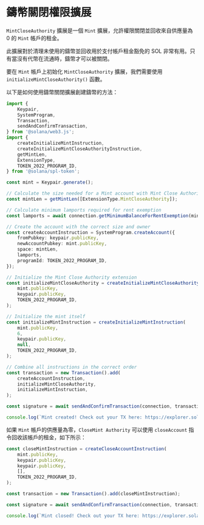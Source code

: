 
# 鑄幣關閉權限擴展

`MintCloseAuthority` 擴展是一個 `Mint` 擴展，允許權限關閉並回收來自供應量為 0 的 `Mint` 帳戶的租金。

此擴展對於清理未使用的鑄幣並回收用於支付帳戶租金豁免的 SOL 非常有用。只有當沒有代幣在流通時，鑄幣才可以被關閉。

<ArticleSection name="初始化鑄幣帳戶" id="initializing-the-mint-account" level="h2" />

要在 `Mint` 帳戶上初始化 `MintCloseAuthority` 擴展，我們需要使用 `initializeMintCloseAuthority()` 函數。

以下是如何使用鑄幣關閉擴展創建鑄幣的方法：

```ts
import {
    Keypair,
    SystemProgram,
    Transaction,
    sendAndConfirmTransaction,
} from '@solana/web3.js';
import {
    createInitializeMintInstruction,
    createInitializeMintCloseAuthorityInstruction,
    getMintLen,
    ExtensionType,
    TOKEN_2022_PROGRAM_ID,
} from '@solana/spl-token';

const mint = Keypair.generate();

// Calculate the size needed for a Mint account with Mint Close Authority extension
const mintLen = getMintLen([ExtensionType.MintCloseAuthority]);

// Calculate minimum lamports required for rent exemption
const lamports = await connection.getMinimumBalanceForRentExemption(mintLen);

// Create the account with the correct size and owner
const createAccountInstruction = SystemProgram.createAccount({
    fromPubkey: keypair.publicKey,
    newAccountPubkey: mint.publicKey,
    space: mintLen,
    lamports,
    programId: TOKEN_2022_PROGRAM_ID,
});

// Initialize the Mint Close Authority extension
const initializeMintCloseAuthority = createInitializeMintCloseAuthorityInstruction(
    mint.publicKey,
    keypair.publicKey,
    TOKEN_2022_PROGRAM_ID,
);

// Initialize the mint itself
const initializeMintInstruction = createInitializeMintInstruction(
    mint.publicKey,
    6,
    keypair.publicKey,
    null,
    TOKEN_2022_PROGRAM_ID,
);

// Combine all instructions in the correct order
const transaction = new Transaction().add(
    createAccountInstruction,
    initializeMintCloseAuthority,
    initializeMintInstruction,
);

const signature = await sendAndConfirmTransaction(connection, transaction, [keypair, mint]);

console.log(`Mint created! Check out your TX here: https://explorer.solana.com/tx/${signature}?cluster=devnet`);
```

<ArticleSection name="關閉鑄幣帳戶" id="closing-the-mint-account" level="h2" />

如果 `Mint` 帳戶的供應量為零，`CloseMint Authority` 可以使用 `closeAccount` 指令回收該帳戶的租金，如下所示：

```ts
const closeMintInstruction = createCloseAccountInstruction(
    mint.publicKey,
    keypair.publicKey,
    keypair.publicKey,
    [],
    TOKEN_2022_PROGRAM_ID,
);

const transaction = new Transaction().add(closeMintInstruction);

const signature = await sendAndConfirmTransaction(connection, transaction, [keypair], {skipPreflight: false});

console.log(`Mint closed! Check out your TX here: https://explorer.solana.com/tx/${signature}?cluster=devnet`);
```